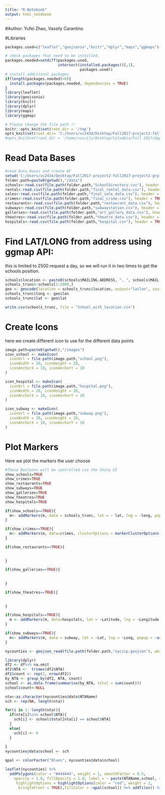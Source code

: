 ---
title: "R Notebook"
output: html_notebook
---
#Author: Yufei Zhao, Vassily Carantino

#Libraries
```{r}
packages.used=c("leaflet","geojsonio","knitr","dplyr","maps","ggmaps")

# check packages that need to be installed.
packages.needed=setdiff(packages.used, 
                        intersect(installed.packages()[,1], 
                                  packages.used))
# install additional packages
if(length(packages.needed)>0){
  install.packages(packages.needed, dependencies = TRUE)
}
library(leaflet)
library(geojsonio)
library(knitr)
library(dplyr)
library(maps)
library(ggmap)
```


```{r setup}
# Please change the file path !!
knitr::opts_knit$set(root.dir = '/tmp')
opts_knit$set(root.dir= 'C:/Users/vc2434/Desktop/Fall2017-project2-fall2017-project2-grp1-master/')
#opts_knit$set(root.dir = '/home/vassily/Desktop/Columbia/Fall 2017/Applied Data Science/Project 2/Fall2017-project2-fall2017-project2-grp1/')
```


# Read Data Bases
```{r}
#read Data Bases and create DF
setwd('C:/Users/vc2434/Desktop/Fall2017-project2-fall2017-project2-grp1-master/')
folder.path=paste0(getwd(),"/data")
schools<-read.csv(file.path(folder.path,"SchoolDirectory.csv"), header = TRUE, stringsAsFactors = FALSE)
rental<-read.csv(file.path(folder.path,"final_rental_data.csv"), header = TRUE, stringsAsFactors = FALSE)
sales<-read.csv(file.path(folder.path,"final_sale_data.csv"), header = TRUE, stringsAsFactors = FALSE)
crimes<-read.csv(file.path(folder.path,"final_crime.csv"), header = TRUE, stringsAsFactors = FALSE)
restaurants<-read.csv(file.path(folder.path,"restaurant_data.csv"), header = TRUE, stringsAsFactors = FALSE)
subways<-read.csv(file.path(folder.path,"subwaystation.csv"), header = TRUE, stringsAsFactors = FALSE)
galleries<-read.csv(file.path(folder.path,"art_gallery_data.csv"), header = TRUE, stringsAsFactors = FALSE)
theatres<-read.csv(file.path(folder.path,"theatre_data.csv"), header = TRUE, stringsAsFactors = FALSE)
hospitals<-read.csv(file.path(folder.path,"hospital.csv"), header = TRUE, stringsAsFactors = FALSE)
```

# Find LAT/LONG from address using ggmap API:
this is limited to 2500 request a day, so we will run it in two times to get the schools position.
 
```{r}

schools$location <- paste0(schools$MAILING.ADDRESS, ", ", schools$MAIL.CITY, ", NY ", schools$ZIP)
schools_trunc<-schools[1:2000,]
geo <- geocode(location = schools_trunc$location, output="latlon", source="google")
schools_trunc$long <- geo$lon
schools_trunc$lat <- geo$lat

write.csv(schools_trunc, file = "School_with_location.csv")

```


# Create Icons
here we create different icon to use for the different data points 
```{r}
image.path=paste0(getwd(),"/images")
icon_school <- makeIcon(
  iconUrl = file.path(image.path,"school.png"),
  iconWidth = 20, iconHeight = 20,
  iconAnchorX = 10, iconAnchorY = 10
)

icon_hospital <- makeIcon(
  iconUrl = file.path(image.path,"hospital.png"),
  iconWidth = 20, iconHeight = 20,
  iconAnchorX = 10, iconAnchorY = 10
)

icon_subway <- makeIcon(
  iconUrl = file.path(image.path,"subway.png"),
  iconWidth = 20, iconHeight = 20,
  iconAnchorX = 10, iconAnchorY = 10
)

```


# Plot Markers
Here we plot the markers the user choose
```{r}
#These Booleans will be controlled via the Shiny UI 
show_schools=TRUE
show_crimes=TRUE
show_restaurants=TRUE
show_subways=TRUE
show_galleries=TRUE
show_theatres=TRUE
show_hospitals=TRUE

if(show_schools==TRUE){  
  m<- addMarkers(m, data = schools_trunc, lat = ~ lat, lng = ~long, popup = ~as.character(LEGAL.NAME), label = ~as.character(LEGAL.NAME), icon=icon_school)  
}

if(show_crimes==TRUE){
  m<- addMarkers(m, data=crimes, clusterOptions = markerClusterOptions()) #play with the options  
}

if(show_restaurants==TRUE){
  
  
}

if(show_galleries==TRUE){
  
  
}

if(show_theatres==TRUE){
  
  
}

if(show_hospitals==TRUE){  
  m <- addMarkers(m, data=hospitals, lat = ~Latitude, lng = ~Longitude, popup = ~as.character(Facility.Name), label = ~as.character(Facility.Name), icon =icon_hospital)  
}

if(show_subways==TRUE){
  m<- addMarkers(m, data = subway, lat = ~Lat, lng = ~Long, popup = ~as.character(NAME), label = ~as.character(NAME), icon=icon_subway)  
}
```


```{r}

nycounties <- geojson_read(file.path(folder.path,"nyczip.geojson"), what = "sp")


```



```{r}
library(dplyr)
df2 <- df%>% na.omit
df2$NTA <-  trimws(df2$NTA)
df2$count <- rep(1, nrow(df2))
by_NTA <- group_by(df2, NTA, count)
school <- as.data.frame(summarise(by_NTA, total = sum(count)))
school$count<-NULL
```

```{r}
nta<-as.character(nycounties@data$NTAName)
sch <- rep(NA, length(nta))

for(i in 1: length(nta)){
  if(nta[i]%in% school$NTA){
    sch[i] <- school$total[nta[i] == school$NTA]
  }
  else{
    sch[i] <- 0
  }
  
}
nycounties@data$school <- sch
```

```{r}
qpal <- colorFactor("Blues", nycounties@data$school)
```


```{r}
leaflet(nycounties) %>% 
  addPolygons(color = "#444444", weight = 1, smoothFactor = 0.5,
    opacity = 1.0, fillOpacity = 1.0, label = ~ paste(NTAName,school, sep =" & "),
     highlightOptions = highlightOptions(color = "red", weight = 2,
      bringToFront = TRUE),fillColor = ~qpal(school)) %>% addTiles() %>% addMarkers(lng = df2$Longitude, lat = df2$Latitude, label = df2$School)
```

